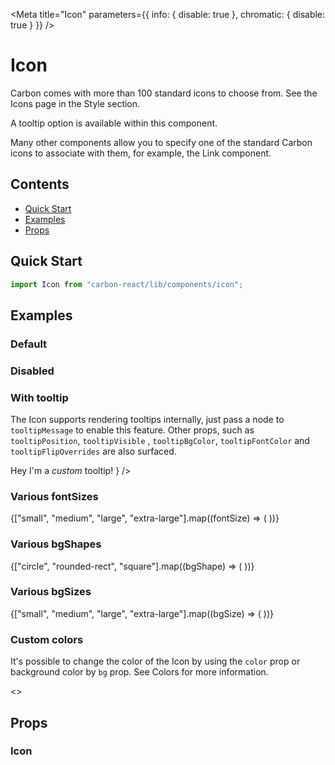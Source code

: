 

<Meta
  title="Icon"
  parameters={{ info: { disable: true }, chromatic: { disable: true } }}
/>

# Icon

Carbon comes with more than 100 standard icons to choose from. See the Icons page in the Style section.

A tooltip option is available within this component.

Many other components allow you to specify one of the standard Carbon icons to associate with them, for example, the Link component.

## Contents

- [Quick Start](#quick-start)
- [Examples](#examples)
- [Props](#props)

## Quick Start

```javascript
import Icon from "carbon-react/lib/components/icon";
```

## Examples

### Default

<Preview>
  <Story name="default">
    <Icon type="add" />
  </Story>
</Preview>

### Disabled

<Preview>
  <Story name="disabled">
    <Icon type="add" disabled />
  </Story>
</Preview>

### With tooltip

The Icon supports rendering tooltips internally, just pass a node to `tooltipMessage` to enable this feature. Other props,
such as `tooltipPosition`, `tooltipVisible` , `tooltipBgColor`, `tooltipFontColor` and `tooltipFlipOverrides` are also surfaced.

<Preview>
  <Story name="with tooltip">
    <div style={{ margin: 60, display: "inline" }}>
      <Icon mr={8} type="add" tooltipMessage="Hey I'm a default tooltip!" />
      <Icon
        mr={8}
        type="add"
        tooltipMessage={
          <>
            Hey I'm a <em>custom</em> tooltip!
          </>
        }
      />
      <Icon
        mr={8}
        type="add"
        tooltipMessage="Hey I'm a tooltip with a different position!"
        tooltipPosition="bottom"
      />
      <Icon
        mr={8}
        type="add"
        tooltipMessage="Hey I'm a tooltip with a different color!"
        tooltipBgColor="lightblue"
        tooltipFontColor="black"
      />
      <Icon
        type="add"
        tooltipMessage="Hey I'm a tooltip with flip behaviour overrides!"
        tooltipFlipOverrides={["right", "left"]}
      />
    </div>
  </Story>
</Preview>

### Various fontSizes

<Preview>
  <Story name="various fontSizes">
    {["small", "medium", "large", "extra-large"].map((fontSize) => (
      <Icon bg="transparent" type="add" fontSize={fontSize} key={fontSize} />
    ))}
  </Story>
</Preview>

### Various bgShapes

<Preview>
  <Story name="various bgShapes">
    {["circle", "rounded-rect", "square"].map((bgShape) => (
      <Icon
        type="add"
        bg="rgb(0, 176, 0)"
        bgShape={bgShape}
        mr={1}
        key={bgShape}
      />
    ))}
  </Story>
</Preview>

### Various bgSizes

<Preview>
  <Story name="various bgSizes">
    {["small", "medium", "large", "extra-large"].map((bgSize) => (
      <Icon
        type="add"
        bg="rgb(0, 176, 0)"
        bgSize={bgSize}
        mr={1}
        key={bgSize}
      />
    ))}
  </Story>
</Preview>

### Custom colors

It's possible to change the color of the Icon by using the `color` prop or background color by `bg` prop.
See <LinkTo kind='Documentation/Colors' name="page">Colors</LinkTo> for more information.

<Preview>
  <Story
    name="custom colors"
    parameters={{ info: { disable: true }, chromatic: { disable: true } }}
  >
    <>
      <Box mb={1}>
        <Icon type="add" color="primary" />
        <Icon type="add" color="blackOpacity65" />
        <Icon type="add" color="brilliantGreenShade20" />
        <Icon type="add" color="red" />
        <Icon type="add" color="#123456" />
        <Icon type="add" color="rgb(0, 123, 10)" />
      </Box>
      <Box mb={1}>
        <Icon type="add" color="red" bg="primary" />
        <Icon type="add" color="white" bg="blackOpacity65" />
        <Icon type="add" bg="brilliantGreenShade20" />
        <Icon type="add" bg="red" />
        <Icon type="add" color="white" bg="#123456" />
        <Icon type="add" color="white" bg="rgb(0, 123, 10)" />
      </Box>
    </>
  </Story>
</Preview>

## Props

### Icon

<StyledSystemProps of={Icon} noHeader margin />
